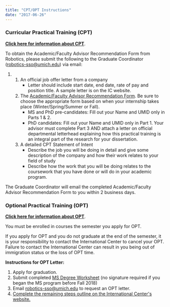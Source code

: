 ```yaml
---
title: "CPT/OPT Instructions"
date: "2017-06-26"
---
```


### Curricular Practical Training (CPT)

[**Click here for information about CPT**](http://www.internationalcenter.umich.edu/immig/fvisa/f_cpt.html).

To obtain the Academic/Faculty Advisor Recommendation Form from Robotics, please submit the following to the Graduate Coordinator (robotics-sso@umich.edu) via email: 

1. 1. An official job offer letter from a company
        - Letter should include start date, end date, rate of pay and position title. A sample letter is on the IC website.
    2. The [Academic/Faculty Advisor Recommendation Form](https://career.engin.umich.edu/career/international-students/). Be sure to choose the appropriate form based on when your internship takes place (Winter/Spring/Summer or Fall).
        - MS and PhD pre-candidates: Fill out your Name and UMID only in Parts 1 & 2. 
        - PhD candidates: Fill out your Name and UMID only in Part 1. Your advisor must complete Part 3 AND attach a letter on official departmental letterhead explaining how this practical training is an integral part of the research for your dissertation.
    3. A detailed CPT Statement of Intent
        - Describe the job you will be doing in detail and give some description of the company and how their work relates to your field of study
        - Describe how the work that you will be doing relates to the coursework that you have done or will do in your academic program.

The Graduate Coordinator will email the completed Academic/Faculty Advisor Recommendation Form to you within 2 business days.

### Optional Practical Training (OPT)

[**Click here for information about OPT**](http://www.internationalcenter.umich.edu/immig/fvisa/f_opt.html).

You must be enrolled in courses the semester you apply for OPT.

If you apply for OPT and you do not graduate at the end of the semester, it is your responsibility to contact the International Center to cancel your OPT. Failure to contact the International Center can result in you being out of immigration status or the loss of OPT time.

**Instructions for OPT Letter:**

1. Apply for graduation.
2. Submit completed [MS Degree Worksheet](http://robotics.umich.edu/ms-degree-worksheet/) (no signature required if you began the MS program before Fall 2018)
3. Email robotics-sso@umich.edu to request an OPT letter.
4. [Complete the remaining steps outline on the International Center's website.](http://www.internationalcenter.umich.edu/immig/fvisa/f_opt.html)
